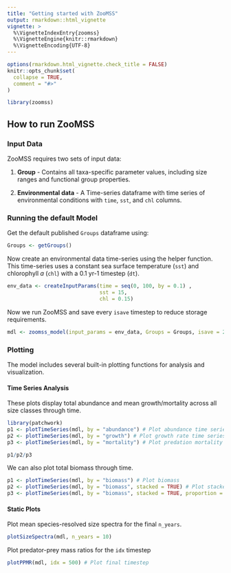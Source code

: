 ```yaml
---
title: "Getting started with ZooMSS"
output: rmarkdown::html_vignette
vignette: >
  %\VignetteIndexEntry{zoomss}
  %\VignetteEngine{knitr::rmarkdown}
  %\VignetteEncoding{UTF-8}
---
```


```r
options(rmarkdown.html_vignette.check_title = FALSE)
knitr::opts_chunk$set(
  collapse = TRUE,
  comment = "#>"
)
```

```r
library(zoomss)
```


## How to run ZooMSS

### Input Data

ZooMSS requires two sets of input data:

1. **Group** - Contains all taxa-specific parameter values, including size ranges and functional group properties.

2. **Environmental data** - A Time-series dataframe with time series of environmental conditions  with `time`, `sst`, and `chl` columns.

### Running the default Model

Get the default published `Groups` dataframe using:

```r
Groups <- getGroups()
```

Now create an environmental data time-series using the helper function. This time-series uses a constant sea surface temperature (`sst`) and chlorophyll *a*  (`chl`) with a 0.1 yr-1 timestep (`dt`). 

```r
env_data <- createInputParams(time = seq(0, 100, by = 0.1) ,
                              sst = 15,
                              chl = 0.15)

```

Now we run ZooMSS and save every `isave` timestep to reduce storage requirements. 
```r
mdl <- zoomss_model(input_params = env_data, Groups = Groups, isave = 2)

```

### Plotting

The model includes several built-in plotting functions for analysis and visualization.


#### Time Series Analysis

These plots display total abundance and mean growth/mortality across all size classes through time.

```r

library(patchwork)
p1 <- plotTimeSeries(mdl, by = "abundance") # Plot abundance time series
p2 <- plotTimeSeries(mdl, by = "growth") # Plot growth rate time series
p3 <- plotTimeSeries(mdl, by = "mortality") # Plot predation mortality time series

p1/p2/p3


```


We can also plot total biomass through time.

```r
p1 <- plotTimeSeries(mdl, by = "biomass") # Plot biomass 
p2 <- plotTimeSeries(mdl, by = "biomass", stacked = TRUE) # Plot stacked biomass 
p3 <- plotTimeSeries(mdl, by = "biomass", stacked = TRUE, proportion = TRUE) # Plot proportional stacked biomass 


```
#### Static Plots

Plot mean species-resolved size spectra for the final `n_years`.
```r
plotSizeSpectra(mdl, n_years = 10)

```

Plot predator-prey mass ratios for the `idx` timestep
```r
plotPPMR(mdl, idx = 500) # Plot final timestep
```
